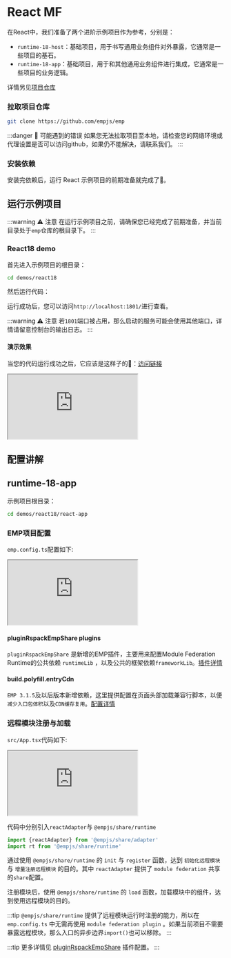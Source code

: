 
# React MF

在React中，我们准备了两个进阶示例项目作为参考，分别是：

- `runtime-18-host`：基础项目，用于书写通用业务组件对外暴露，它通常是一些项目的基石。
- `runtime-18-app`：基础项目，用于和其他通用业务组件进行集成，它通常是一些项目的业务逻辑。

详情另见[项目仓库](https://github.com/empjs/emp/tree/v3/demos/react18)

<Preparation />

### 拉取项目仓库

```bash
git clone https://github.com/empjs/emp
```

:::danger 🚨 可能遇到的错误
如果您无法拉取项目至本地，请检查您的网络环境或代理设置是否可以访问github，如果仍不能解决，请联系我们。
:::

### 安装依赖

<PackageManagerTabs command="install" />

安装完依赖后，运行 React 示例项目的前期准备就完成了🎉。

## 运行示例项目

:::warning ⚠️ 注意
在运行示例项目之前，请确保您已经完成了前期准备，并当前目录处于`emp`仓库的根目录下。
:::

### React18 demo

首先进入示例项目的根目录：

```bash
cd demos/react18
```

然后运行代码：
<PackageManagerTabs command="dev" />

运行成功后，您可以访问`http://localhost:1801/`进行查看。

:::warning ⚠️ 注意
若`1801`端口被占用，那么启动的服务可能会使用其他端口，详情请留意控制台的输出日志。
:::

#### 演示效果

当您的代码运行成功之后，它应该是这样子的🤩：<a target='_blank' href='https://emp-demo-react18-app.pages.dev/demos/react18/react-app/dist/'>访问链接</a>

<iframe src="https://emp-demo-react18-app.pages.dev/demos/react18/react-app/dist/"
  style={{width: '100%', height: '200px', border: `20px solid #aaa`, borderRadius: '4px', overflow: 'hidden'}}
  title="mf-host"
></iframe>

## 配置讲解

## runtime-18-app

示例项目根目录：

```bash
cd demos/react18/react-app
```

### EMP项目配置

`emp.config.ts`配置如下:
<iframe src="https://github1s.com/empjs/emp/blob/v3/demos/react18/react-app/emp.config.ts"
  style={{width: '100%', height: '800px', border: `20px solid #aaa`, borderRadius: '4px', overflow: 'hidden'}}
  title="emp.config.ts"
></iframe>

#### pluginRspackEmpShare plugins

`pluginRspackEmpShare` 是新增的EMP插件，主要用来配置Module Federation Runtime的公共依赖 `runtimeLib` ，以及公共的框架依赖`frameworkLib`。[插件详情](/plugin/tool/plugin-rspack-emp-share)

#### build.polyfill.entryCdn

`EMP 3.1.5`及以后版本新增依赖，这里提供配置在页面头部加载兼容行脚本，以便`减少入口包体积`以及`CDN缓存复用`。[配置详情](/config/build/polyfill)

### 远程模块注册与加载

`src/App.tsx`代码如下:
<iframe src="https://github1s.com/empjs/emp/blob/v3/demos/react18/react-app/src/App.tsx"
  style={{width: '100%', height: '800px', border: `20px solid #aaa`, borderRadius: '4px', overflow: 'hidden'}}
  title="src/App.tsx"
></iframe>

代码中分别引入`reactAdapter`与 `@empjs/share/runtime`
```ts
import {reactAdapter} from '@empjs/share/adapter'
import rt from '@empjs/share/runtime'
```
通过使用 `@empjs/share/runtime` 的 `init` 与 `register` 函数，达到 `初始化远程模块` 与 `增量注册远程模块` 的目的。其中 `reactAdapter` 提供了 `module federation` 共享的`share`配置。

注册模块后，使用 `@empjs/share/runtime` 的 `load` 函数，加载模块中的组件，达到使用远程模块的目的。

:::tip
`@empjs/share/runtime` 提供了远程模块运行时注册的能力，所以在 `emp.config.ts` 中无需再使用 `module federation plugin` 。如果当前项目不需要暴露远程模块，那么入口的异步边界`import()`也可以移除。
:::

:::tip
更多详情见 [pluginRspackEmpShare](/plugin/tool/plugin-rspack-emp-share) 插件配置。
:::